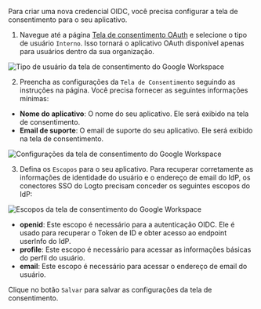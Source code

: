 
Para criar uma nova credencial OIDC, você precisa configurar a tela de consentimento para o seu aplicativo.

1. Navegue até a página [Tela de consentimento OAuth](https://console.cloud.google.com/apis/credentials/consent) e selecione o tipo de usuário `Interno`. Isso tornará o aplicativo OAuth disponível apenas para usuários dentro da sua organização.

<img
  src={googleWorkspaceConsentScreenUserTypeImage}
  alt="Tipo de usuário da tela de consentimento do Google Workspace"
/>

2. Preencha as configurações da `Tela de Consentimento` seguindo as instruções na página. Você precisa fornecer as seguintes informações mínimas:

- **Nome do aplicativo**: O nome do seu aplicativo. Ele será exibido na tela de consentimento.
- **Email de suporte**: O email de suporte do seu aplicativo. Ele será exibido na tela de consentimento.

<img
  src={googleWorkspaceConsentScreenSettingsImage}
  alt="Configurações da tela de consentimento do Google Workspace"
/>

3. Defina os `Escopos` para o seu aplicativo. Para recuperar corretamente as informações de identidade do usuário e o endereço de email do IdP, os conectores SSO do Logto precisam conceder os seguintes escopos do IdP:

<img
  src={googleWorkspaceConsentScreenScopesImage}
  alt="Escopos da tela de consentimento do Google Workspace"
/>

- **openid**: Este escopo é necessário para a autenticação OIDC. Ele é usado para recuperar o Token de ID e obter acesso ao endpoint userInfo do IdP.
- **profile**: Este escopo é necessário para acessar as informações básicas do perfil do usuário.
- **email**: Este escopo é necessário para acessar o endereço de email do usuário.

Clique no botão `Salvar` para salvar as configurações da tela de consentimento.
